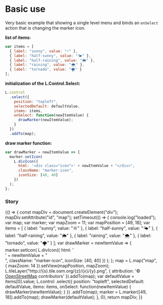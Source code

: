 

<Meta title="Basic" />

# Basic use

Very basic example that showing a single level menu and binds an `onSelect` action that is changing the marker icon.

**list of items:**

```js
var items = [
  { label: "sunny", value: "☼" },
  { label: "half-sunny", value: "🌤" },
  { label: "half-raining", value: "🌦" },
  { label: "raining", value: "🌨" },
  { label: "tornado", value: "🌪" }
];
```

**initialization of the L.Control.Select:**

```js
L.control
  .select({
    position: "topleft",
    selectedDefault: defaultValue,
    items: items,
    onSelect: function(newItemValue) {
      drawMarker(newItemValue);
    }
  })
  .addTo(map);
```

**draw marker function:**

```js
var drawMarker = newItemValue => {
  marker.setIcon(
    L.divIcon({
      html: '<div class="icon">' + newItemValue + "</div>",
      className: "marker-icon",
      iconSize: [40, 40]
    })
  );
};
```

### Story

<Preview>
  <Story name="Test story">
    {() => {
      const mapDiv = document.createElement("div");
      mapDiv.setAttribute("id", "map");
      setTimeout(() => {
        console.log("loaded");
        var map;
        var marker;
        var mapZoom = 11;
        var mapPosition = [49, 18];
        var items = [
          { label: "sunny", value: "☼" },
          { label: "half-sunny", value: "🌤" },
          { label: "half-raining", value: "🌦" },
          { label: "raining", value: "🌨" },
          { label: "tornado", value: "🌪" }
        ];
        var drawMarker = newItemValue => {
          marker.setIcon(
            L.divIcon({
              html: '<div class="icon">' + newItemValue + "</div>",
              className: "marker-icon",
              iconSize: [40, 40]
            })
          );
        };
        map = L.map("map", { maxZoom: 14 }).setView(mapPosition, mapZoom);
        L.tileLayer("http://{s}.tile.osm.org/{z}/{x}/{y}.png", {
          attribution:
            '&copy; <a href="http://osm.org/copyright">OpenStreetMap</a> contributors'
        }).addTo(map);
        var defaultValue = items[0].value;
        L.control
          .select({
            position: "topleft",
            selectedDefault: defaultValue,
            items: items,
            onSelect: function(newItemValue) {
              drawMarker(newItemValue);
            }
          })
          .addTo(map);
        marker = L.marker([49, 18]).addTo(map);
        drawMarker(defaultValue);
      }, 0);
      return mapDiv;
    }}
  </Story>
</Preview>
